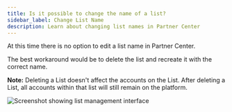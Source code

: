 ```yaml
---
title: Is it possible to change the name of a list?
sidebar_label: Change List Name
description: Learn about changing list names in Partner Center
---
```


At this time there is no option to edit a list name in Partner Center.

The best workaround would be to delete the list and recreate it with the correct name.

**Note:** Deleting a List doesn't affect the accounts on the List. After deleting a List, all accounts within that list will still remain on the platform.

![Screenshot showing list management interface](./img/accounts/lists/change-list-name.jpg)
